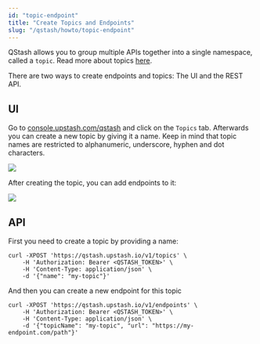 ```yaml
---
id: "topic-endpoint"
title: "Create Topics and Endpoints"
slug: "/qstash/howto/topic-endpoint"
---
```



QStash allows you to group multiple APIs together into a single namespace,
called a `topic`. Read more about topics [here](/qstash/features/topics).

There are two ways to create endpoints and topics: The UI and the REST API.

## UI

Go to [console.upstash.com/qstash](https://console.upstash.com/qstash) and click
on the `Topics` tab. Afterwards you can create a new topic by giving it a name.
Keep in mind that topic names are restricted to alphanumeric, underscore, hyphen
and dot characters.

![](/img/qstash/create_topic.png)

After creating the topic, you can add endpoints to it:

![](/img/qstash/create_endpoint.png)

## API

First you need to create a topic by providing a name:

```
curl -XPOST 'https://qstash.upstash.io/v1/topics' \
    -H 'Authorization: Bearer <QSTASH_TOKEN>' \
    -H 'Content-Type: application/json' \
    -d '{"name": "my-topic"}'
```

And then you can create a new endpoint for this topic

```
curl -XPOST 'https://qstash.upstash.io/v1/endpoints' \
    -H 'Authorization: Bearer <QSTASH_TOKEN>' \
    -H 'Content-Type: application/json' \
    -d '{"topicName": "my-topic", "url": "https://my-endpoint.com/path"}'
```
